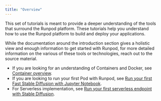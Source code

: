 ```yaml
---
title: "Overview"
---
```


This set of tutorials is meant to provide a deeper understanding of the tools that surround the Runpod platform. These tutorials help you understand how to use the Runpod platform to build and deploy your applications.

While the documentation around the introduction section gives a holistic view and enough information to get started with Runpod, for more detailed information on the various of these tools or technologies, reach out to the source material.

* If you are looking for an understanding of Containers and Docker, see [Container overview](/tutorials/introduction/containers).
* If you are looking to run your first Pod with Runpod, see [Run your first Fast Stable Diffusion with Jupyter Notebook](/tutorials/pods/run-your-first).
* For Serverless implementation, see [Run your first serverless endpoint with Stable Diffusion](/tutorials/serverless/run-your-first).
